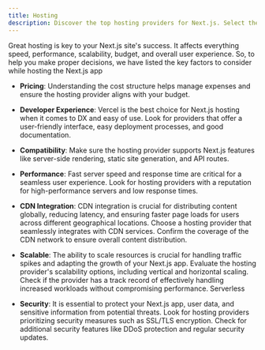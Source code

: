 ```yaml
---
title: Hosting
description: Discover the top hosting providers for Next.js. Select the ideal platform that ensures smooth deployment and peak performance. Compare...
---
```



<ExpandableCard className="md:px-6 border-dashed h-full">
<CardHeading h2={`Best Next.js Hosting Providers for ${new Date().getFullYear()}`} h3="Top Vercel Alternatives" />

<div className="text-zinc-600 dark:text-zinc-400 prose-p:mt-2">

Great hosting is key to your Next.js site's success. It affects everything speed, performance, scalability, budget, and overall user experience. So, to help you make proper decisions, we have listed the key factors to consider while hosting the Next.js app

- **Pricing**: Understanding the cost structure helps manage expenses and ensure the hosting provider aligns with your budget.

- **Developer Experience**: Vercel is the best choice for Next.js hosting when it comes to DX and easy of use. Look for providers that offer a user-friendly interface, easy deployment processes, and good documentation.

- **Compatibility**: Make sure the hosting provider supports Next.js features like server-side rendering, static site generation, and API routes.

- **Performance**: Fast server speed and response time are critical for a seamless user experience. Look for hosting providers with a reputation for high-performance servers and low response times.

- **CDN Integration**: CDN integration is crucial for distributing content globally, reducing latency, and ensuring faster page loads for users across different geographical locations.
  Choose a hosting provider that seamlessly integrates with CDN services.
  Confirm the coverage of the CDN network to ensure overall content distribution.

- **Scalable**: The ability to scale resources is crucial for handling traffic spikes and adapting the growth of your Next.js app. Evaluate the hosting provider's scalability options, including vertical and horizontal scaling. Check if the provider has a track record of effectively handling increased workloads without compromising performance.
  Serverless

- **Security**: It is essential to protect your Next.js app, user data, and sensitive information from potential threats. Look for hosting providers prioritizing security measures such as SSL/TLS encryption. Check for additional security features like DDoS protection and regular security updates.

</div>
</ExpandableCard>

<br />
<IntegrationSection categoryId={categories.hosting.id} />
